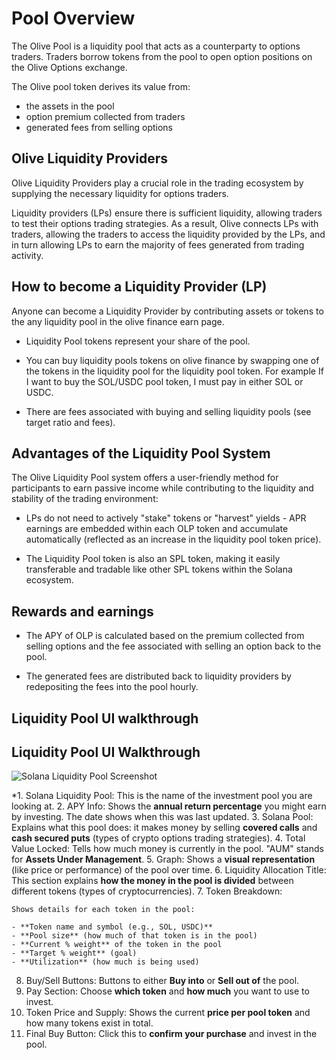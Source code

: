 # Pool Overview

The Olive Pool is a liquidity pool that acts as a counterparty to options traders. Traders borrow tokens from the pool to open option positions on the Olive Options exchange.

The Olive pool token derives its value from:

- the assets in the pool
- option premium collected from traders
- generated fees from selling options

## Olive Liquidity Providers

Olive Liquidity Providers play a crucial role in the trading ecosystem by supplying the necessary liquidity for options traders.

Liquidity providers (LPs) ensure there is sufficient liquidity, allowing traders to test their options trading strategies. As a result, Olive connects LPs with traders, allowing the traders to access the liquidity provided by the LPs, and in turn allowing LPs to earn the majority of fees generated from trading activity.

## How to become a Liquidity Provider (LP)

Anyone can become a Liquidity Provider by contributing assets or tokens to the any liquidity pool in the olive finance earn page.

* Liquidity Pool tokens represent your share of the pool.

* You can buy liquidity pools tokens on olive finance by swapping one of the tokens in the liquidity pool for the liquidity pool token. For example If I want to buy the SOL/USDC pool token, I must pay in either SOL or USDC.

* There are fees associated with buying and selling liquidity pools (see target ratio and fees).

## Advantages of the Liquidity Pool System

The Olive Liquidity Pool system offers a user-friendly method for participants to earn passive income while contributing to the liquidity and stability of the trading environment:

* LPs do not need to actively "stake" tokens or "harvest" yields - APR earnings are embedded within each OLP token and accumulate automatically (reflected as an increase in the liquidity pool token price).

* The Liquidity Pool token is also an SPL token, making it easily transferable and tradable like other SPL tokens within the Solana ecosystem.

## Rewards and earnings

* The APY of OLP is calculated based on the premium collected from selling options and the fee associated with selling an option back to the pool. 

* The generated fees are distributed back to liquidity providers by redepositing the fees into the pool hourly.

## Liquidity Pool UI walkthrough


## Liquidity Pool UI Walkthrough

<img src={walkthroughImg} alt="Solana Liquidity Pool Screenshot" />

*1. Solana Liquidity Pool: This is the name of the investment pool you are looking at.
2.  APY Info:  Shows the **annual return percentage** you might earn by investing. The date shows when this was last updated.
3. Solana Pool: Explains what this pool does: it makes money by selling **covered calls** and **cash secured puts** (types of crypto options trading strategies).
4. Total Value Locked: Tells how much money is currently in the pool. "AUM" stands for **Assets Under Management**.
5. Graph: Shows a **visual representation** (like price or performance) of the pool over time.
6. Liquidity Allocation Title:  This section explains **how the money in the pool is divided** between different tokens (types of cryptocurrencies).
7. Token Breakdown: 
    
    Shows details for each token in the pool:
    
    - **Token name and symbol (e.g., SOL, USDC)**
    - **Pool size** (how much of that token is in the pool)
    - **Current % weight** of the token in the pool
    - **Target % weight** (goal)
    - **Utilization** (how much is being used)
8. Buy/Sell Buttons: Buttons to either **Buy into** or **Sell out of** the pool.
9. Pay Section: Choose **which token** and **how much** you want to use to invest.
10. Token Price and Supply:
Shows the current **price per pool token** and how many tokens exist in total.
11. Final Buy Button: Click this to **confirm your purchase** and invest in the pool.
